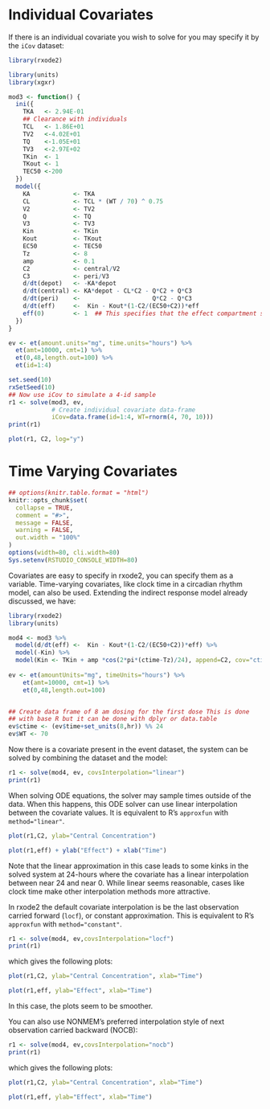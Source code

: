 # Individual Covariates

If there is an individual covariate you wish to solve for you may specify it by the `iCov` dataset:

```r
library(rxode2)

library(units)
library(xgxr)

mod3 <- function() {
  ini({
    TKA   <- 2.94E-01
    ## Clearance with individuals
    TCL   <- 1.86E+01 
    TV2   <-4.02E+01
    TQ    <-1.05E+01
    TV3   <-2.97E+02
    TKin  <- 1
    TKout <- 1
    TEC50 <-200
  })
  model({
    KA            <- TKA
    CL            <- TCL * (WT / 70) ^ 0.75
    V2            <- TV2
    Q             <- TQ
    V3            <- TV3
    Kin           <- TKin
    Kout          <- TKout
    EC50          <- TEC50
    Tz            <- 8
    amp           <- 0.1
    C2            <- central/V2
    C3            <- peri/V3
    d/dt(depot)   <- -KA*depot
    d/dt(central) <- KA*depot - CL*C2 - Q*C2 + Q*C3
    d/dt(peri)    <-                    Q*C2 - Q*C3
    d/dt(eff)     <-  Kin - Kout*(1-C2/(EC50+C2))*eff
    eff(0)        <- 1  ## This specifies that the effect compartment starts at 1.
  })
}

ev <- et(amount.units="mg", time.units="hours") %>%
  et(amt=10000, cmt=1) %>%
  et(0,48,length.out=100) %>%
  et(id=1:4)

set.seed(10)
rxSetSeed(10)
## Now use iCov to simulate a 4-id sample
r1 <- solve(mod3, ev,
            # Create individual covariate data-frame
            iCov=data.frame(id=1:4, WT=rnorm(4, 70, 10)))
print(r1)

plot(r1, C2, log="y")
```

# Time Varying Covariates
```r
## options(knitr.table.format = "html")
knitr::opts_chunk$set(
  collapse = TRUE,
  comment = "#>",
  message = FALSE,
  warning = FALSE,
  out.width = "100%"
)
options(width=80, cli.width=80)
Sys.setenv(RSTUDIO_CONSOLE_WIDTH=80)
```

Covariates are easy to specify in rxode2, you can specify them as a
variable. Time-varying covariates, like clock time in a circadian
rhythm model, can also be used.  Extending the indirect response model
already discussed, we have:


```r
library(rxode2)
library(units)

mod4 <- mod3 %>%
  model(d/dt(eff) <-  Kin - Kout*(1-C2/(EC50+C2))*eff) %>%
  model(-Kin) %>%
  model(Kin <- TKin + amp *cos(2*pi*(ctime-Tz)/24), append=C2, cov="ctime")
 
ev <- et(amountUnits="mg", timeUnits="hours") %>%
    et(amt=10000, cmt=1) %>%
    et(0,48,length.out=100)


## Create data frame of 8 am dosing for the first dose This is done
## with base R but it can be done with dplyr or data.table
ev$ctime <- (ev$time+set_units(8,hr)) %% 24
ev$WT <- 70

```

Now there is a covariate present in the event dataset, the system can
be solved by combining the dataset and the model:

```r
r1 <- solve(mod4, ev, covsInterpolation="linear")
print(r1)
```

When solving ODE equations, the solver may sample times outside of the
data.  When this happens, this ODE solver can use linear interpolation
between the covariate values. It is equivalent to R's `approxfun` with
`method="linear"`.

```r
plot(r1,C2, ylab="Central Concentration")
```

```r
plot(r1,eff) + ylab("Effect") + xlab("Time")
```

Note that the linear approximation in this case leads to some kinks in
the solved system at 24-hours where the covariate has a linear
interpolation between near 24 and near 0. While linear seems
reasonable, cases like clock time make other interpolation methods
more attractive.

In rxode2 the default covariate interpolation is be the last
observation carried forward (`locf`), or constant approximation.  This is
equivalent to R's `approxfun` with `method="constant"`.


```r
r1 <- solve(mod4, ev,covsInterpolation="locf")
print(r1)
```

which gives the following plots:

```r
plot(r1,C2, ylab="Central Concentration", xlab="Time")
```

```r
plot(r1,eff, ylab="Effect", xlab="Time")
```

In this case, the plots seem to be smoother.

You can also use NONMEM's preferred interpolation style of next
observation carried backward (NOCB):

```r
r1 <- solve(mod4, ev,covsInterpolation="nocb")
print(r1)
```

which gives the following plots:

```r
plot(r1,C2, ylab="Central Concentration", xlab="Time")
```

```r
plot(r1,eff, ylab="Effect", xlab="Time")
```
